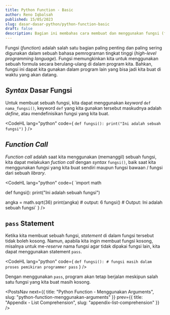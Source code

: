 ```yaml
---
title: Python Function - Basic
author: Reno Iqbalsah
published: 15/05/2023
slug: dasar-dasar-python/python-function-basic
draft: false
description: Bagian ini membahas cara membuat dan menggunakan fungsi (function) dalam bahasa pemrograman Python.
---
```


Fungsi (_function_) adalah salah satu bagian paling penting dan paling sering digunakan dalam sebuah bahasa pemrograman
tingkat tinggi (_high-level programming language_). Fungsi memungkinkan kita untuk menggunakan sebuah formula secara berulang-ulang di dalam program kita. Bahkan,
fungsi ini dapat kita gunakan dalam program lain yang bisa jadi kita buat di waktu yang akan datang.

## _Syntax_ Dasar Fungsi

Untuk membuat sebuah fungsi, kita dapat menggunakan _keyword_ `def nama_fungsi()`, keyword `def` yang kita gunakan tersebut maskudnya adalah _define_, atau 
mendefinisikan fungsi yang kita buat.

<CodeHL
lang="python"
code={
`def fungsi():
    print("Ini adalah sebuah fungsi")`
}
/>

## _Function Call_

_Function call_ adalah saat kita menggunakan (memanggil) sebuah fungsi, kita dapat melakukan _fuction call_ dengan _syntax_ `fungsi()`, baik saat kita 
menggunakan fungsi yang kita buat sendiri maupun fungsi bawaan / fungsi dari sebuah _library_.

<CodeHL
lang="python"
code={
`import math

def fungsi():
    print("Ini adalah sebuah fungsi")
    
angka = math.sqrt(36)
print(angka) # output: 6
fungsi() # Output: Ini adalah sebuah fungsi`
}
/>


## `pass` Statement 

Ketika kita membuat sebuah fungsi, _statement_ di dalam fungsi tersebut tidak boleh kosong. Namun, apabila kita ingin membuat fungsi kosong, misalnya untuk 
me-_reserve_ nama fungsi agar tidak dipakai fungsi lain, kita dapat menggunakan statement `pass`.

<CodeHL
lang="python"
code={
`def fungsi():
    # fungsi masih dalam proses pemikiran programmer
    pass`
}
/>

Dengan menggunakan `pass`, program akan tetap berjalan meskipun salah satu fungsi yang kita buat masih kosong.

<PostsNav
  next={{
    title: "Python Function - Menggunakan Arguments",
    slug: "python-function-menggunakan-arguments"
  }}
  prev={{
    title: "Appendix - List Comprehension",
    slug: "appendix-list-comprehension"
  }}  
/>